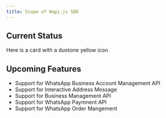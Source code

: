 ```yaml
---
title: Scope of Wapi.js SDK
---
```


## Current Status

<Card title="Colored Card" icon="lightbulb" iconType="duotone" color="#ca8b04">
  Here is a card with a duotone yellow icon
</Card>

## Upcoming Features

- Support for WhatsApp Business Account Management API
- Support for Interactive Address Message
- Support for Business Management API
- Support for WhatsApp Paymnent API
- Support for WhatsApp Order Mangement